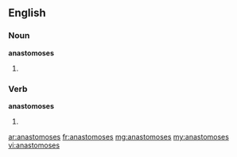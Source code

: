 ==English==

===Noun===
'''anastomoses'''

#{{plural of|anastomosis}}

===Verb===
'''anastomoses'''

# {{third-person singular of|[[anastomose]]}}

[[ar:anastomoses]]
[[fr:anastomoses]]
[[mg:anastomoses]]
[[my:anastomoses]]
[[vi:anastomoses]]